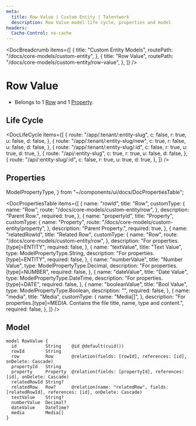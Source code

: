 ```yaml
---
meta:
  title: Row Value | Custom Entity | Talentwork
  description: Row Value model life cycle, properties and model
headers:
  Cache-Control: no-cache
---
```



<DocBreadcrumb
  items={[
    {
      title: "Custom Entity Models",
      routePath: "/docs/core-models/custom-entity",
    },
    {
      title: "Row Value",
      routePath:
        "/docs/core-models/custom-entity/row-value",
    },
  ]}
/>

# Row Value

- Belongs to 1 [Row](/docs/core-models/custom-entity/row) and 1 [Property](/docs/core-models/custom-entity/property).

## Life Cycle


<DocLifeCycle
  items={[
    {
      route: "/app/:tenant/:entity-slug",
      c: false,
      r: true,
      u: false,
      d: false,
    },
    {
      route: "/app/:tenant/:entity-slug/new",
      c: true,
      r: false,
      u: false,
      d: false,
    },
    {
      route: "/app/:tenant/:entity-slug/:id",
      c: false,
      r: true,
      u: true,
      d: true,
    },
    {
      route: "/api/:entity-slug",
      c: true,
      r: true,
      u: false,
      d: false,
    },
    {
      route: "/api/:entity-slug/:id",
      c: false,
      r: true,
      u: true,
      d: true,
    },
  ]}
/>

## Properties

  ModelPropertyType,
} from "~/components/ui/docs/DocPropertiesTable";

<DocPropertiesTable
  items={[
    {
      name: "rowId",
      title: "Row",
      customType: {
        name: "Row",
        route: "/docs/core-models/custom-entity/row",
      },
      description: "Parent Row.",
      required: true,
    },
    {
      name: "propertyId",
      title: "Property",
      customType: {
        name: "Property",
        route: "/docs/core-models/custom-entity/property",
      },
      description: "Parent Property.",
      required: true,
    },
    {
      name: "relatedRowId",
      title: "Related Row",
      customType: {
        name: "Row",
        route: "/docs/core-models/custom-entity/row",
      },
      description: "For properties.[type]=ENTITY",
      required: false,
    },
    {
      name: "textValue",
      title: "Text Value",
      type: ModelPropertyType.String,
      description: "For properties.[type]=ENTITY",
      required: false,
    },
    {
      name: "numberValue",
      title: "Number Value",
      type: ModelPropertyType.Decimal,
      description: "For properties.[type]=NUMBER",
      required: false,
    },
    {
      name: "dateValue",
      title: "Date Value",
      type: ModelPropertyType.DateTime,
      description: "For properties.[type]=DATE",
      required: false,
    },
    {
      name: "booleanValue",
      title: "Bool Value",
      type: ModelPropertyType.Boolean,
      description: "",
      required: false,
    },
    {
      name: "media",
      title: "Media",
      customType: {
        name: "Media[]",
      },
      description:
        "For properties.[type]=MEDIA. Contains the file title, name, type and content.",
      required: false,
    },
  ]}
/>

## Model

```
model RowValue {
  id           String    @id @default(cuid())
  rowId        String
  row          Row       @relation(fields: [rowId], references: [id], onDelete: Cascade)
  propertyId   String
  property     Property  @relation(fields: [propertyId], references: [id], onDelete: Cascade)
  relatedRowId String?
  relatedRow   Row?      @relation(name: "relatedRow", fields: [relatedRowId], references: [id], onDelete: Cascade)
  textValue    String?
  numberValue  Decimal?
  dateValue    DateTime?
  media        Media[]
}
```

